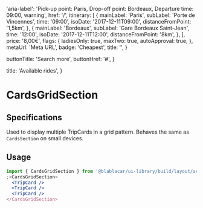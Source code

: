 

<Meta title="Sections/CardsGridSection" />

  'aria-label': 'Pick-up point: Paris, Drop-off point: Bordeaux, Departure time: 09:00, warning',
  href: '/',
  itinerary: [
    {
      mainLabel: 'Paris',
      subLabel: 'Porte de Vincennes',
      time: '09:00',
      isoDate: '2017-12-11T09:00',
      distanceFromPoint: '1,5km',
    },
    {
      mainLabel: 'Bordeaux',
      subLabel: 'Gare Bordeaux Saint-Jean',
      time: '12:00',
      isoDate: '2017-12-11T12:00',
      distanceFromPoint: '8km',
    },
  ],
  price: '8,00€',
  flags: {
    ladiesOnly: true,
    maxTwo: true,
    autoApproval: true,
  },
  metaUrl: 'Meta URL',
  badge: 'Cheapest',
  title: '',
}

  buttonTitle: 'Search more',
  buttonHref: '#',
}

  title: 'Available rides',
}

# **CardsGridSection**

<Canvas>
  <Story name="with contentSize SMALL">
    <CardsGridSection {...titleProps} {...buttonProps}>
      <TripCard {...tripCardConfig} />
      <TripCard {...tripCardConfig} />
      <TripCard {...tripCardConfig} />
      <TripCard {...tripCardConfig} />
      <TripCard {...tripCardConfig} />
      <TripCard {...tripCardConfig} />
    </CardsGridSection>
  </Story>
  <Story name="with contentSize LARGE">
    <CardsGridSection contentSize={SectionContentSize.LARGE} {...titleProps} {...buttonProps}>
      <TripCard {...tripCardConfig} />
      <TripCard {...tripCardConfig} />
      <TripCard {...tripCardConfig} />
      <TripCard {...tripCardConfig} />
      <TripCard {...tripCardConfig} />
      <TripCard {...tripCardConfig} />
    </CardsGridSection>
  </Story>
</Canvas>

## Specifications

Used to display multiple TripCards in a grid pattern. Behaves the same as `CardsSection` on small devices.

## Usage

```jsx
import { CardsGridSection } from '@blablacar/ui-library/build/layout/section/cardsGridSection'
;<CardsGridSection>
  <TripCard />
  <TripCard />
  <TripCard />
</CardsGridSection>
```

<ArgsTable of={CardsGridSection} />
